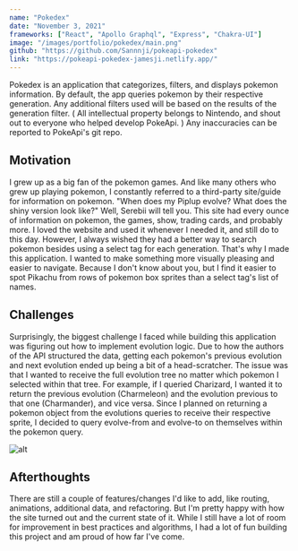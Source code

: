 ```yaml
---
name: "Pokedex"
date: "November 3, 2021"
frameworks: ["React", "Apollo Graphql", "Express", "Chakra-UI"]
image: "/images/portfolio/pokedex/main.png"
github: "https://github.com/Sannnji/pokeapi-pokedex"
link: "https://pokeapi-pokedex-jamesji.netlify.app/"
---
```


Pokedex is an application that categorizes, filters, and displays pokemon information. By default, the app
queries pokemon by their respective generation. Any additional filters used will be based on the results
of the generation filter. ( All intellectual property belongs to Nintendo, and shout out to everyone who helped
develop PokeApi. ) Any inaccuracies can be reported to PokeApi's git repo.

## Motivation

I grew up as a big fan of the pokemon games. And like many others who grew up playing pokemon, I constantly
referred to a third-party site/guide for information on pokemon. "When does my Piplup evolve? What does the
shiny version look like?" Well, Serebii will tell you. This site had every ounce of information on pokemon,
the games, show, trading cards, and probably more. I loved the website and used it whenever I needed it, and
still do to this day. However, I always wished they had a better way to search pokemon besides using a select
tag for each generation. That's why I made this application. I wanted to make something more visually
pleasing and easier to navigate. Because I don't know about you, but I find it easier to spot Pikachu from rows of
pokemon box sprites than a select tag's list of names.

## Challenges

Surprisingly, the biggest challenge I faced while building this application was figuring out how to
implement evolution logic. Due to how the authors of the API structured the data, getting each pokemon's
previous evolution and next evolution ended up being a bit of a head-scratcher. The issue was that I wanted
to receive the full evolution tree no matter which pokemon I selected within that tree. For example, if I
queried Charizard, I wanted it to return the previous evolution (Charmeleon) and the evolution previous to
that one (Charmander), and vice versa. Since I planned on returning a pokemon object from the evolutions
queries to receive their respective sprite, I decided to query evolve-from and evolve-to on themselves within
the pokemon query.

![alt](/images/portfolio/pokedex/evolution-example.png)

## Afterthoughts

There are still a couple of features/changes I'd like to add, like routing, animations, additional data, and
refactoring. But I'm pretty happy with how the site turned out and the current state of it. While I still
have a lot of room for improvement in best practices and algorithms, I had a lot of fun building this project
and am proud of how far I've come.

